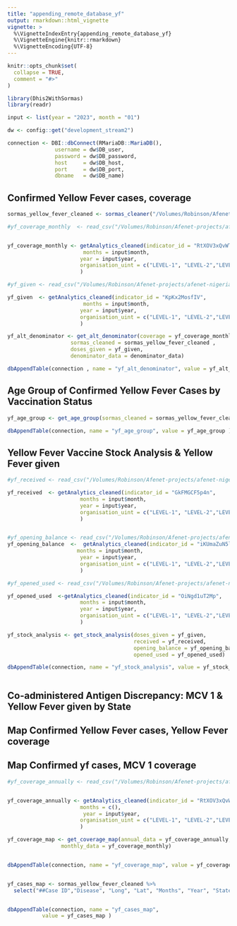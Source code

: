 ```yaml
---
title: "appending_remote_database_yf"
output: rmarkdown::html_vignette
vignette: >
  %\VignetteIndexEntry{appending_remote_database_yf}
  %\VignetteEngine{knitr::rmarkdown}
  %\VignetteEncoding{UTF-8}
---
```


```r
knitr::opts_chunk$set(
  collapse = TRUE,
  comment = "#>"
)
```

```r
library(Dhis2WithSormas)
library(readr)
```

```r

input <- list(year = "2023", month = "01")

dw <- config::get("development_stream2")

connection <- DBI::dbConnect(RMariaDB::MariaDB(),
               username = dw$DB_user,
               password = dw$DB_password,
               host     = dw$DB_host,
               port     = dw$DB_port,
               dbname   = dw$DB_name)
```


##  Confirmed Yellow Fever cases, coverage

```r
sormas_yellow_fever_cleaned <- sormas_cleaner("/Volumes/Robinson/Afenet-projects/afenet-nigeria/Dhis2WithSormas/data-raw/sormas_yf_cases_jan_2023.csv")
```


```r
#yf_coverage_monthly  <- read_csv("/Volumes/Robinson/Afenet-projects/afenet-nigeria/Dhis2WithSormas/data-raw/yf_coverage_monthly.csv")


yf_coverage_monthly <- getAnalytics_cleaned(indicator_id = "RtXOV3xQvWT",
                        months = input$month,
                       year = input$year,
                       organisation_uint = c("LEVEL-1", "LEVEL-2","LEVEL-3")
                       )
```


```r
#yf_given <- read_csv("/Volumes/Robinson/Afenet-projects/afenet-nigeria/Dhis2WithSormas/data-raw/yf_Vaccine_Given.csv")

yf_given  <- getAnalytics_cleaned(indicator_id = "KpKx2MosfIV",
                        months = input$month,
                       year = input$year,
                       organisation_uint = c("LEVEL-1", "LEVEL-2","LEVEL-3")
                       )

```

```r

yf_alt_denominator <- get_alt_denominator(coverage = yf_coverage_monthly,
                    sormas_cleaned = sormas_yellow_fever_cleaned ,
                    doses_given = yf_given, 
                    denominator_data = denominator_data)

dbAppendTable(connection , name = "yf_alt_denominator", value = yf_alt_denominator )


```


## Age Group of Confirmed Yellow Fever Cases by Vaccination Status

```r

yf_age_group <- get_age_group(sormas_cleaned = sormas_yellow_fever_cleaned )

dbAppendTable(connection, name = "yf_age_group", value = yf_age_group )

```


## Yellow Fever Vaccine Stock Analysis & Yellow Fever given

```r
#yf_received <- read_csv("/Volumes/Robinson/Afenet-projects/afenet-nigeria/Dhis2WithSormas/data-raw/yf_Received.csv")

yf_received  <- getAnalytics_cleaned(indicator_id = "GkFMGCF5p4n",
                       months = input$month,
                       year = input$year,
                       organisation_uint = c("LEVEL-1", "LEVEL-2","LEVEL-3")
                       )



```


```r
#yf_opening_balance <- read_csv("/Volumes/Robinson/Afenet-projects/afenet-nigeria/Dhis2WithSormas/data-raw/yf_OB.csv")
yf_opening_balance  <-  getAnalytics_cleaned(indicator_id = "iKUmaZuN5l0",
                      months = input$month,
                       year = input$year,
                       organisation_uint = c("LEVEL-1", "LEVEL-2","LEVEL-3")
                       )
```


```r
#yf_opened_used <- read_csv("/Volumes/Robinson/Afenet-projects/afenet-nigeria/Dhis2WithSormas/data-raw/yf_Doses_Opened.csv")

yf_opened_used  <-getAnalytics_cleaned(indicator_id = "OiNgd1uT2Mp",
                       months = input$month,
                       year = input$year,
                       organisation_uint = c("LEVEL-1", "LEVEL-2","LEVEL-3")
                       )
```


```r

yf_stock_analysis <- get_stock_analysis(doses_given = yf_given,
                                        received = yf_received,
                                        opening_balance = yf_opening_balance,
                                        opened_used = yf_opened_used)

dbAppendTable(connection, name = "yf_stock_analysis", value = yf_stock_analysis )



```


## Co-administered Antigen Discrepancy: MCV 1 & Yellow Fever given by State

## Map  Confirmed Yellow Fever cases, Yellow Fever coverage


## Map Confirmed yf cases, MCV 1 coverage


```r
#yf_coverage_annually <- read_csv("/Volumes/Robinson/Afenet-projects/afenet-nigeria/Dhis2WithSormas/data-raw/yf_coverage_annualized.csv")


yf_coverage_annually <- getAnalytics_cleaned(indicator_id = "RtXOV3xQvWT",
                       months = c(),
                        year = input$year,
                       organisation_uint = c("LEVEL-1", "LEVEL-2","LEVEL-3")
                       )
```


```r
yf_coverage_map <- get_coverage_map(annual_data = yf_coverage_annually,
                 monthly_data = yf_coverage_monthly)


dbAppendTable(connection, name = "yf_coverage_map", value = yf_coverage_map )



```


```r
yf_cases_map <- sormas_yellow_fever_cleaned %>%
  select("##Case ID","Disease", "Long", "Lat", "Months", "Year", "State", "LGA")


dbAppendTable(connection, name = "yf_cases_map",
           value = yf_cases_map )


```





